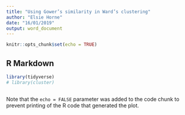 ```yaml
---
title: "Using Gower’s similarity in Ward’s clustering"
author: "Elsie Horne"
date: "16/01/2019"
output: word_document
---
```


```r
knitr::opts_chunk$set(echo = TRUE)
```

## R Markdown

```r
library(tidyverse)
# library(cluster)
```


```r

```

Note that the `echo = FALSE` parameter was added to the code chunk to prevent printing of the R code that generated the plot.
